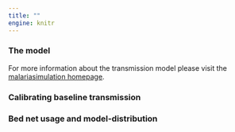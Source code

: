 ```yaml
---
title: ""
engine: knitr
---
```


### The model

For more information about the transmission model please visit the [malariasimulation homepage](https://mrc-ide.github.io/malariasimulation/).

### Calibrating baseline transmission


### Bed net usage and model-distribution
